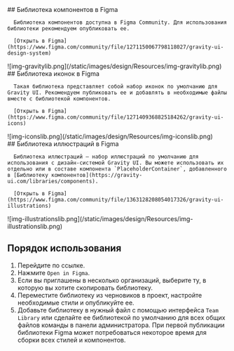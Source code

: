 <div className="row">
   <div className="col-12 col-md-6">
      ## Библиотека компонентов в Figma

      Библиотека компонентов доступна в Figma Community. Для использования библиотеки рекомендуем опубликовать ее.

      [Открыть в Figma](https://www.figma.com/community/file/1271150067798118027/gravity-ui-design-system)
   </div>
   <div className="col-12 col-md-6">
      ![img-gravitylib.png](/static/images/design/Resources/img-gravitylib.png)
   </div>
</div>

<div style={{borderBottom: "1px solid rgba(255, 255, 255, 0.2)", marginBottom: "16px"}}></div>

<div className="row">
   <div className="col-12 col-md-6">
      ## Библиотека иконок в Figma

      Такая библиотека представляет собой набор иконок по умолчанию для Gravity UI. Рекомендуем публиковать ее и добавлять в необходимые файлы вместе с библиотекой компонентов.

      [Открыть в Figma](https://www.figma.com/community/file/1271409368825184262/gravity-ui-icons)
   </div>
   <div className="col-12 col-md-6">
      ![img-iconslib.png](/static/images/design/Resources/img-iconslib.png)
   </div>
</div>

<div style={{borderBottom: "1px solid rgba(255, 255, 255, 0.2)", marginBottom: "16px"}}></div>

<div className="row">
   <div className="col-12 col-md-6">
      ## Библиотека иллюстраций в Figma

      Библиотека иллюстраций — набор иллюстраций по умолчанию для использования с дизайн-системой Gravity UI. Вы можете использовать их отдельно или в составе компонента `PlaceholderContainer`, добавленного в [Библиотеку компонентов](https://gravity-ui.com/libraries/components).

      [Открыть в Figma](https://www.figma.com/community/file/1363128208054017326/gravity-ui-illustrations)
   </div>
   <div className="col-12 col-md-6">
      ![img-illustrationslib.png](/static/images/design/Resources/img-illustrationslib.png)
   </div>
</div>

<div style={{borderBottom: "1px solid rgba(255, 255, 255, 0.2)"}}></div>

## Порядок использования

1. Перейдите по ссылке.
2. Нажмите `Open in Figma`.
3. Если вы приглашены в несколько организаций, выберите ту, в которую вы хотите скопировать библиотеку.
4. Переместите библиотеку из черновиков в проект, настройте необходимые стили и опубликуйте ее.
5. Добавьте библиотеку в нужный файл с помощью интерфейса `Team Library` или сделайте ее библиотекой по умолчанию для всех общих файлов команды в панели администратора. При первой публикации библиотеки Figma может потребоваться некоторое время для сборки всех стилей и компонентов.
